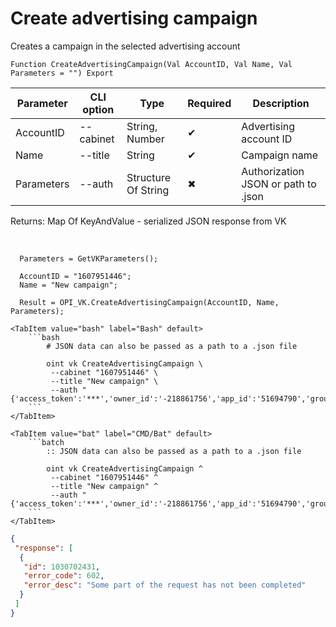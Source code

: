 ﻿---
sidebar_position: 1
description: Create advertising campaign and other functions to work with VK in the Open Integration Package, a free open-source integration library for 1C:Enterprise 8, OneScript and CLI
keywords: [1C, 1С, 1С:Enterprise, 1С:Enterprise 8.3, API, Integration, Services, Exchange, OneScript, CLI, VK]
---


# Create advertising campaign
 Creates a campaign in the selected advertising account



`Function CreateAdvertisingCampaign(Val AccountID, Val Name, Val Parameters = "") Export`

  | Parameter | CLI option | Type | Required | Description |
  |-|-|-|-|-|
  | AccountID | --cabinet | String, Number | &#x2714; | Advertising account ID |
  | Name | --title | String | &#x2714; | Campaign name |
  | Parameters | --auth | Structure Of String | &#x2716; | Authorization JSON or path to .json |

  
  Returns:  Map Of KeyAndValue - serialized JSON response from VK

<br/>




```bsl title="1C:Enterprise/OneScript code example"
  Parameters = GetVKParameters();
  
  AccountID = "1607951446";
  Name = "New campaign";
  
  Result = OPI_VK.CreateAdvertisingCampaign(AccountID, Name, Parameters);
```
 

 <Tabs>
  
    <TabItem value="bash" label="Bash" default>
        ```bash
            # JSON data can also be passed as a path to a .json file
            
            oint vk CreateAdvertisingCampaign \
             --cabinet "1607951446" \
             --title "New campaign" \
             --auth "{'access_token':'***','owner_id':'-218861756','app_id':'51694790','group_id':'218861756'}"
        ```
    </TabItem>
  
    <TabItem value="bat" label="CMD/Bat" default>
        ```batch
            :: JSON data can also be passed as a path to a .json file
            
            oint vk CreateAdvertisingCampaign ^
             --cabinet "1607951446" ^
             --title "New campaign" ^
             --auth "{'access_token':'***','owner_id':'-218861756','app_id':'51694790','group_id':'218861756'}"
        ```
    </TabItem>
</Tabs>


```json title="Result"
{
 "response": [
  {
   "id": 1030702431,
   "error_code": 602,
   "error_desc": "Some part of the request has not been completed"
  }
 ]
}
```
